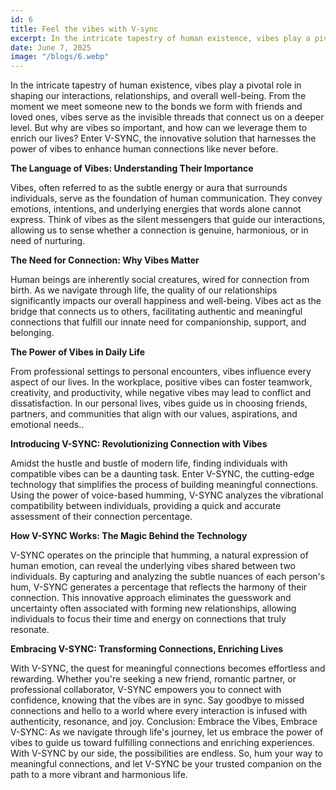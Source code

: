 ```yaml
---
id: 6
title: Feel the vibes with V-sync
excerpt: In the intricate tapestry of human existence, vibes play a pivotal role in shaping our interactions, relationships, and overall well-being.
date: June 7, 2025
image: "/blogs/6.webp"
---
```


In the intricate tapestry of human existence, vibes play a pivotal role in shaping our interactions, relationships, and overall well-being. From the moment we meet someone new to the bonds we form with friends and loved ones, vibes serve as the invisible threads that connect us on a deeper level. But why are vibes so important, and how can we leverage them to enrich our lives? Enter V-SYNC, the innovative solution that harnesses the power of vibes to enhance human connections like never before.

**The Language of Vibes: Understanding Their Importance**

Vibes, often referred to as the subtle energy or aura that surrounds individuals, serve as the foundation of human communication. They convey emotions, intentions, and underlying energies that words alone cannot express. Think of vibes as the silent messengers that guide our interactions, allowing us to sense whether a connection is genuine, harmonious, or in need of nurturing.

**The Need for Connection: Why Vibes Matter**

Human beings are inherently social creatures, wired for connection from birth. As we navigate through life, the quality of our relationships significantly impacts our overall happiness and well-being. Vibes act as the bridge that connects us to others, facilitating authentic and meaningful connections that fulfill our innate need for companionship, support, and belonging.

**The Power of Vibes in Daily Life**

From professional settings to personal encounters, vibes influence every aspect of our lives. In the workplace, positive vibes can foster teamwork, creativity, and productivity, while negative vibes may lead to conflict and dissatisfaction. In our personal lives, vibes guide us in choosing friends, partners, and communities that align with our values, aspirations, and emotional needs..

**Introducing V-SYNC: Revolutionizing Connection with Vibes**

Amidst the hustle and bustle of modern life, finding individuals with compatible vibes can be a daunting task. Enter V-SYNC, the cutting-edge technology that simplifies the process of building meaningful connections. Using the power of voice-based humming, V-SYNC analyzes the vibrational compatibility between individuals, providing a quick and accurate assessment of their connection percentage.

**How V-SYNC Works: The Magic Behind the Technology**

V-SYNC operates on the principle that humming, a natural expression of human emotion, can reveal the underlying vibes shared between two individuals. By capturing and analyzing the subtle nuances of each person's hum, V-SYNC generates a percentage that reflects the harmony of their connection. This innovative approach eliminates the guesswork and uncertainty often associated with forming new relationships, allowing individuals to focus their time and energy on connections that truly resonate.

**Embracing V-SYNC: Transforming Connections, Enriching Lives**

With V-SYNC, the quest for meaningful connections becomes effortless and rewarding. Whether you're seeking a new friend, romantic partner, or professional collaborator, V-SYNC empowers you to connect with confidence, knowing that the vibes are in sync. Say goodbye to missed connections and hello to a world where every interaction is infused with authenticity, resonance, and joy.
Conclusion: Embrace the Vibes, Embrace V-SYNC: As we navigate through life's journey, let us embrace the power of vibes to guide us toward fulfilling connections and enriching experiences. With V-SYNC by our side, the possibilities are endless. So, hum your way to meaningful connections, and let V-SYNC be your trusted companion on the path to a more vibrant and harmonious life.